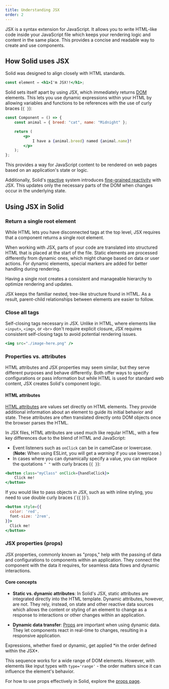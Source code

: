 ```yaml
---
title: Understanding JSX
order: 2
---
```


JSX is a syntax extension for JavaScript.
It allows you to write HTML-like code inside your JavaScript file which keeps your rendering logic and content in the same place.
This provides a concise and readable way to create and use components.

## How Solid uses JSX

Solid was designed to align closely with HTML standards.

```jsx
const element = <h1>I'm JSX!!</h1>;
```

Solid sets itself apart by using JSX, which immediately returns [DOM](https://developer.mozilla.org/en-US/docs/Web/API/Document_Object_Model/Introduction) elements.
This lets you use dynamic expressions within your HTML by allowing variables and functions to be references with the use of curly braces (`{ }`):

```jsx
const Component = () => {
	const animal = { breed: "cat", name: "Midnight" };

	return (
		<p>
			I have a {animal.breed} named {animal.name}!
		</p>
	);
};
```

This provides a way for JavaScript content to be rendered on web pages based on an application's state or logic.

Additionally, Solid's [reactive](/concepts/intro-to-reactivity) system introduces [fine-grained reactivity](/advanced-concepts/fine-grained-reactivity) with JSX.
This updates only the necessary parts of the DOM when changes occur in the underlying state.

## Using JSX in Solid

### Return a single root element

While HTML lets you have disconnected tags at the top level, JSX requires that a component returns a single root element.

<Callout type="advanced">
  When working with JSX, parts of your code are translated into structured HTML that is placed at the start of the file.
  Static elements are processed differently from dynamic ones, which might change based on data or user actions.
  For dynamic elements, special markers are added for better handling during rendering.

  Having a single root creates a consistent and manageable hierarchy to optimize rendering and updates.
</Callout>

JSX keeps the familiar nested, tree-like structure found in HTML.
As a result, parent-child relationships between elements are easier to follow.

### Close all tags

Self-closing tags necessary in JSX.
Unlike in HTML, where elements like `<input>`, `<img>`, or `<br>` don't require explicit closure, JSX requires consistent self-closing tags to avoid potential rendering issues.

```jsx
<img src="./image-here.png" />
```

### Properties vs. attributes

HTML attributes and JSX properties may seem similar, but they serve different purposes and behave differently.
Both offer ways to specify configurations or pass information but while HTML is used for standard web content, JSX creates Solid's component logic.

#### HTML attributes

[HTML attributes](https://developer.mozilla.org/en-US/docs/Web/HTML/Attributes) are values set directly on HTML elements.
They provide additional information about an element to guide its initial behavior and state.
These attributes are often translated directly onto DOM objects once the browser parses the HTML.

In JSX files, HTML attributes are used much like regular HTML, with a few key differences due to the blend of HTML and JavaScript:

- Event listeners such as `onClick` can be in camelCase or lowercase.
  (**Note:** When using ESLint, you will get a _warning_ if you use lowercase.)
- In cases where you can dynamically specify a value, you can replace the quotations `" "` with curly braces (`{ }`):

```jsx
<button class="myClass" onClick={handleClick}>
	Click me!
</button>
```

<Callout>
  If you would like to pass objects in JSX, such as with inline styling, you need to use double curly braces (`{{ }}`).

  ```jsx
  <button style={{
    color: 'red',
    font-size: '2rem',
  }}>
    Click me!
  </button>
  ```
</Callout>

### JSX properties (props)

JSX properties, commonly known as "props," help with the passing of data and configurations to components within an application.
They connect the component with the data it requires, for seamless data flows and dynamic interactions.

#### Core concepts

- **Static vs. dynamic attributes**:
  In Solid's JSX, static attributes are integrated directly into the HTML template.
  Dynamic attributes, however, are not.
  They rely, instead, on state and other reactive data sources which allows the content or styling of an element to change as a response to interactions or other changes within an application.

- **Dynamic data transfer**:
  [Props](/components/props) are important when using dynamic data.
  They let components react in real-time to changes, resulting in a responsive application.

<Callout>
  Expressions, whether fixed or dynamic, get applied *in the order defined within the JSX*.

  This sequence works for a wide range of DOM elements.
  However, with elements like input types with `type='range'` - the order matters since it can influence the element's behavior.
</Callout>

For how to use props effectively in Solid, explore the [props page](/concepts/components/props).
